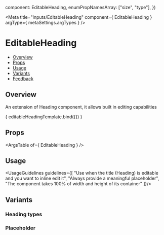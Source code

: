 
  component: EditableHeading,
  enumPropNamesArray: ["size", "type"],
})

<Meta
  title="Inputs/EditableHeading"
  component={ EditableHeading }
  argType={ metaSettings.argTypes }
/>

<!--- Component template -->


<!--- Component documentation -->

# EditableHeading
- [Overview](#overview)
- [Props](#props)
- [Usage](#usage)
- [Variants](#variants)
- [Feedback](#feedback)

## Overview
An extension of Heading component, it allows built in editing capabilities

<Canvas>
  <Story
    name="Overview"
    args={ {value:"This heading is editable", type: EditableHeading.types.h1} }
    >
    { editableHeadingTemplate.bind({}) }
  </Story>
</Canvas>

## Props
<ArgsTable of={ EditableHeading } />

## Usage
<UsageGuidelines guidelines={[
  "Use when the title (Heading) is editable and you want to inline edit it",
  "Always provide a meaningful placeholder",
  "The component takes 100% of width and height of its container"
]}/>

## Variants
### Heading types

<Canvas>
  <Story name="Types">
    <EditableHeading type={EditableHeading.types.h1} value="H1 Header" />
    <EditableHeading type={EditableHeading.types.h2} value="H2 Header" />
    <EditableHeading type={EditableHeading.types.h3} value="H3 Header" />
    <EditableHeading type={EditableHeading.types.h4} value="H4 Header" />
    <EditableHeading type={EditableHeading.types.h5} value="H5 Header" />
    <EditableHeading type={EditableHeading.types.h6} value="H6 Header" />
  </Story>
</Canvas>

### Placeholder

<Canvas>
  <Story name="Placeholder">
    <EditableHeading type={EditableHeading.types.h1} placeholder="H1 Placeholder" />
  </Story>
</Canvas>
